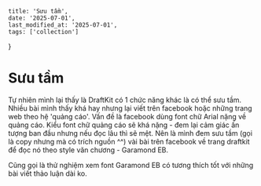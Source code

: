     title: 'Sưu tầm',
    date: '2025-07-01',
    last_modified_at: '2025-07-01',
    tags: ['collection']
}

# Sưu tầm  

Tự nhiên mình lại thấy là DraftKit có 1 chức năng khác 
là có thể sưu tầm. Nhiều bài mình thấy khá hay nhưng 
lại viết trên facebook hoặc những trang web theo hệ 'quảng cáo'. Vấn đề là facebook dùng font chữ Arial 
nặng về quảng cáo. Kiểu font chữ quảng cáo sẽ khá nặng - đem lại cảm giác ấn tượng ban đầu nhưng nếu đọc lâu 
thì sẽ mệt. Nên là mình đem sưu tầm (gọi là copy nhưng mà 
có trích nguồn ^^) vài bài trên facebook 
về trang draftkit để đọc nó theo style văn chương - Garamond EB. 

Cũng gọi là thử nghiệm xem font Garamond EB có tương thích 
tốt với những bài viết thảo luận dài ko. 















